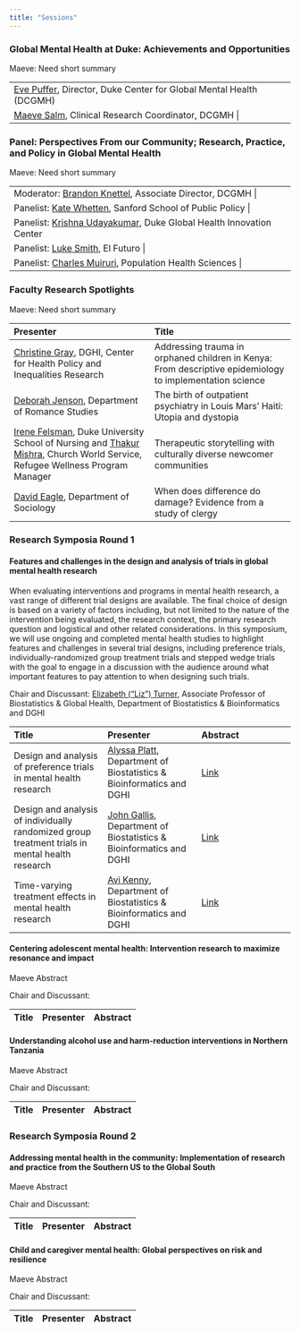 ```yaml
---
title: "Sessions"
---
```


### Global Mental Health at Duke: Achievements and Opportunities

Maeve: Need short summary

+:----------+
| [Eve Puffer](https://sites.globalhealth.duke.edu/evepuffer/), Director, Duke Center for Global Mental Health (DCGMH) |
+------+
| [Maeve Salm](https://globalhealth.duke.edu/people/salm-maeve), Clinical Research Coordinator, DCGMH |
+------+

### Panel: Perspectives From our Community; Research, Practice, and Policy in Global Mental Health

Maeve: Need short summary

+:----------+
| Moderator: [Brandon Knettel](https://globalhealth.duke.edu/people/knettel-brandon), Associate Director, DCGMH |
+------+
| Panelist: [Kate Whetten](https://globalhealth.duke.edu/people/whetten-kathryn), Sanford School of Public Policy |
+------+
| Panelist: [Krishna Udayakumar](https://dukeghic.org/people/krishna-udayakumar/), Duke Global Health Innovation Center |
+------+
| Panelist: [Luke Smith](https://elfuturo-nc.org/people/david-lucas-luke-smith/), El Futuro |
+------+
| Panelist: [Charles Muiruri](https://globalhealth.duke.edu/people/muiruri-charles), Population Health Sciences |
+------+

### Faculty Research Spotlights

Maeve: Need short summary

| Presenter | Title |
|:--   |:--      |
| [Christine Gray](https://globalhealth.duke.edu/people/gray-christine), DGHI, Center for Health Policy and Inequalities Research | Addressing trauma in orphaned children in Kenya: From descriptive epidemiology to implementation science | 
| [Deborah Jenson](https://sites.fhi.duke.edu/healthhumanitieslab/team/deborah-jenson/), Department of Romance Studies | The birth of outpatient psychiatry in Louis Mars’ Haiti: Utopia and dystopia |
| [Irene Felsman](https://globalhealth.duke.edu/people/felsman-irene), Duke University School of Nursing and [Thakur Mishra](https://cwsglobal.org/), Church World Service, Refugee Wellness Program Manager | Therapeutic storytelling with culturally diverse newcomer communities |
| [David Eagle](https://globalhealth.duke.edu/people/eagle-david), Department of Sociology | When does difference do damage? Evidence from a study of clergy |

### Research Symposia Round 1

#### Features and challenges in the design and analysis of trials in global mental health research

When evaluating interventions and programs in mental health research, a vast range of different trial designs are available. The final choice of design is based on a variety of factors including, but not limited to the nature of the intervention being evaluated, the research context, the primary research question and logistical and other related considerations. In this symposium, we will use ongoing and completed mental health studies to highlight features and challenges in several trial designs, including preference trials, individually-randomized group treatment trials and stepped wedge trials with the goal to engage in a discussion with the audience around what important features to pay attention to when designing such trials.

Chair and Discussant: [Elizabeth ("Liz") Turner](https://globalhealth.duke.edu/people/turner-elizabeth), Associate Professor of Biostatistics & Global Health, Department of Biostatistics & Bioinformatics and DGHI

| Title | Presenter | Abstract |
|:--   |:--      |:--       |
| Design and analysis of preference trials in mental health research | [Alyssa Platt](https://globalhealth.duke.edu/people/platt-alyssa), Department of Biostatistics & Bioinformatics and DGHI | [Link](abstracts.html#design-and-analysis-of-preference-trials-in-mental-health-research) |
| Design and analysis of individually randomized group treatment trials in mental health research | [John Gallis](https://globalhealth.duke.edu/people/gallis-john), Department of Biostatistics & Bioinformatics and DGHI | [Link](abstracts.html#design-and-analysis-of-individually-randomized-group-treatment-trials-in-mental-health-research) |
| Time-varying treatment effects in mental health research | [Avi Kenny](https://globalhealth.duke.edu/people/kenny-avi), Department of Biostatistics & Bioinformatics and DGHI | [Link](abstracts.html#time-varying-treatment-effects-in-mental-health-research) |

#### Centering adolescent mental health: Intervention research to maximize resonance and impact

Maeve Abstract

Chair and Discussant:

| Title | Presenter | Abstract |
|:--   |:--      |:--       |

#### Understanding alcohol use and harm-reduction interventions in Northern Tanzania

Maeve Abstract

Chair and Discussant:

| Title | Presenter | Abstract |
|:--   |:--      |:--       |

### Research Symposia Round 2

#### Addressing mental health in the community: Implementation of research and practice from the Southern US to the Global South

Maeve Abstract

Chair and Discussant:

| Title | Presenter | Abstract |
|:--   |:--      |:--       |

#### Child and caregiver mental health: Global perspectives on risk and resilience

Maeve Abstract

Chair and Discussant:

| Title | Presenter | Abstract |
|:--   |:--      |:--       |
